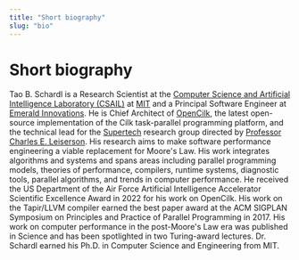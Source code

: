 ```yaml
---
title: "Short biography"
slug: "bio"
---
```


# Short biography

Tao B. Schardl is a Research Scientist at the [Computer Science and Artificial Intelligence Laboratory (CSAIL)](https://www.csail.mit.edu/) at [MIT](https://web.mit.edu/) and a Principal Software Engineer at [Emerald Innovations](https://emeraldinno.com/).  He is Chief Architect of [OpenCilk](https://www.opencilk.org/), the latest open-source implementation of the Cilk task-parallel programming platform, and the technical lead for the [Supertech](https://supertech.mit.edu/) research group directed by [Professor Charles E. Leiserson](https://people.csail.mit.edu/cel/).  His research aims to make software performance engineering a viable replacement for Moore's Law.  His work integrates algorithms and systems and spans areas including parallel programming models, theories of performance, compilers, runtime systems, diagnostic tools, parallel algorithms, and trends in computer performance.  He received the US Department of the Air Force Artificial Intelligence Accelerator Scientific Excellence Award in 2022 for his work on OpenCilk.  His work on the Tapir/LLVM compiler earned the best paper award at the ACM SIGPLAN Symposium on Principles and Practice of Parallel Programming in 2017.  His work on computer performance in the post-Moore's Law era was published in Science and has been spotlighted in two Turing-award lectures.  Dr. Schardl earned his Ph.D. in Computer Science and Engineering from MIT.
